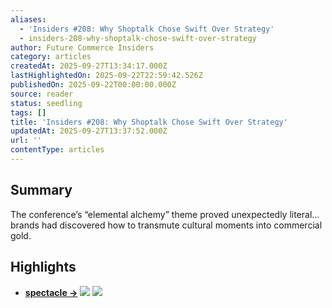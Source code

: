 ```yaml
---
aliases:
  - 'Insiders #208: Why Shoptalk Chose Swift Over Strategy'
  - insiders-208-why-shoptalk-chose-swift-over-strategy
author: Future Commerce Insiders
category: articles
createdAt: 2025-09-27T13:34:17.000Z
lastHighlightedOn: 2025-09-22T22:59:42.526Z
publishedOn: 2025-09-22T00:00:00.000Z
source: reader
status: seedling
tags: []
title: 'Insiders #208: Why Shoptalk Chose Swift Over Strategy'
updatedAt: 2025-09-27T13:37:52.000Z
url: ''
contentType: articles
---
```

## Summary

The conference’s “elemental alchemy” theme proved unexpectedly literal… brands had discovered how to transmute cultural moments into commercial gold.

## Highlights

- [**spectacle →**](https://futurecommerce.us16.list-manage.com/track/click?u=c08f64351704a1ea4479bd08b&id=fff28234c3&e=2d0299bab1)
  ![](https://mcusercontent.com/c08f64351704a1ea4479bd08b/images/c11c85ef-cba9-7eaf-a0b2-18820165349c.jpg)
  [![](https://mcusercontent.com/c08f64351704a1ea4479bd08b/images/8ca090a6-66b9-57f1-6713-118c2b6e1a2a.jpg)
  ](https://futurecommerce.us16.list-manage.com/track/click?u=c08f64351704a1ea4479bd08b&id=bede49cccf&e=2d0299bab1)
